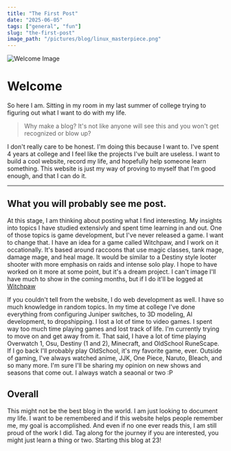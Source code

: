 ```yaml
---
title: "The First Post"
date: "2025-06-05"
tags: ["general", "fun"]
slug: "the-first-post"
image_path: "/pictures/blog/linux_masterpiece.png"
---
```

![Welcome Image](/pictures/blog/linux_masterpiece.png)

# Welcome

So here I am. Sitting in my room in my last summer of college trying to figuring out what I want to do with my life.

>Why make a blog? It's not like anyone will see this and you won't get recognized or blow up?

I don't really care to be honest. I'm doing this because I want to. I've spent 4 years at college and I feel like the projects I've built are useless. 
I want to build a cool website, record my life, and hopefully help someone learn something. This website is just my way of proving to myself that I'm good enough, and that I can do it.

 ---
 ## What you will probably see me post.

 At this stage, I am thinking about posting what I find interesting. My insights into topics I have studied extensivly and spent time learning in and out.
 One of those topics is game development, but I've never released a game. I want to change that. I have an idea for a game called Witchpaw, and I work on it occationally.
 It's based around raccoons that use magic classes, tank mage, damage mage, and heal mage. It would be similar to a Destiny style looter shooter with more emphasis on raids and 
 intense solo play. I hope to have worked on it more at some point, but it's a dream project. I can't image I'll have much to show in the coming months, but if I do it'll be logged at
 [Witchpaw](https://tupah.me/projects/witchpaw)
 
 If you couldn't tell from the website, I do web development as well. I have so much knowledge in random topics. In my time at college I've done everything from configuring Juniper switches,
 to 3D modeling, AI development, to dropshipping. I lost a lot of time to video games. I spent way too much time playing games and lost track of life. I'm currently trying to move on and get away from it.
 That said, I have a lot of time playing Overwatch 1, Osu, Destiny (1 and 2), Minecraft, and OldSchool RuneScape. If I go back I'll probably play OldSchool, it's my favorite game, ever. 
 Outside of gaming, I've always watched anime, JJK, One Piece, Naruto, Bleach, and so many more. I'm sure I'll be sharing my opinion on new shows and seasons that come out. 
 I always watch a seaonal or two :P

 ## Overall

 This might not be the best blog in the world. I am just looking to document my life. I want to be remembered and if this website helps people remember me, my goal is accomplished. 
 And even if no one ever reads this, I am still proud of the work I did. Tag along for the journey if you are interested, you might just learn a thing or two. Starting this blog at 23!
